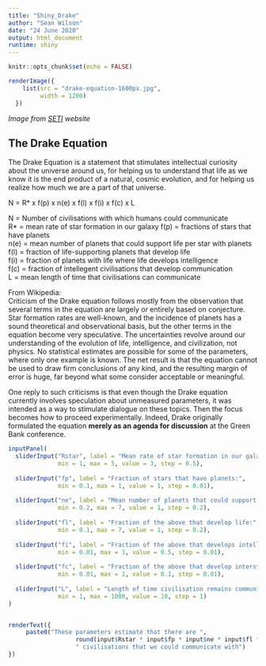 ```yaml
---
title: "Shiny_Drake"
author: "Sean Wilson"
date: "24 June 2020"
output: html_document
runtime: shiny
---
```


```r
knitr::opts_chunk$set(echo = FALSE)
```

```r
renderImage({
    list(src = "drake-equation-1600px.jpg",
         width = 1200)
  })
```
*Image from [SETI](https://www.seti.org/drake-equation-index) website*


## The Drake Equation

The Drake Equation is a statement that stimulates intellectual curiosity about the universe around us, for helping us to understand that life as we know it is the end product of a natural, cosmic evolution, and for helping us realize how much we are a part of that universe.  

N = R* x f(p) x n(e) x f(l) x f(i) x f(c) x L

N = Number of civilisations with which humans could communicate  
R* = mean rate of star formation in our galaxy
f(p) = fractions of stars that have planets  
n(e) = mean number of planets that could support life per star with planets  
f(l) = fraction of life-supporting planets that develop life  
f(i) = fraction of planets with life where life develops intelligence  
f(c) = fraction of intellegent civilisations that develop communication  
L = mean length of time that civilisations can communicate  

From Wikipedia:  
Criticism of the Drake equation follows mostly from the observation that several terms in the equation are largely or entirely based on conjecture. Star formation rates are well-known, and the incidence of planets has a sound theoretical and observational basis, but the other terms in the equation become very speculative. The uncertainties revolve around our understanding of the evolution of life, intelligence, and civilization, not physics. No statistical estimates are possible for some of the parameters, where only one example is known. The net result is that the equation cannot be used to draw firm conclusions of any kind, and the resulting margin of error is huge, far beyond what some consider acceptable or meaningful.

One reply to such criticisms is that even though the Drake equation currently involves speculation about unmeasured parameters, it was intended as a way to stimulate dialogue on these topics. Then the focus becomes how to proceed experimentally. Indeed, Drake originally formulated the equation **merely as an agenda for discussion** at the Green Bank conference.

```r
inputPanel(
  sliderInput("Rstar", label = "Mean rate of star formation in our galaxy:",
              min = 1, max = 5, value = 3, step = 0.5),
  
  sliderInput("fp", label = "Fraction of stars that have planets:",
              min = 0.1, max = 1, value = 1, step = 0.01),
  
  sliderInput("ne", label = "Mean number of planets that could support life per star with planets:",
              min = 0.2, max = 7, value = 1, step = 0.2),
  
  sliderInput("fl", label = "Fraction of the above that develop life:",
              min = 0.1, max = 7, value = 1, step = 0.2),
  
  sliderInput("fi", label = "Fraction of the above that develops intelligent life:",
              min = 0.01, max = 1, value = 0.5, step = 0.01),
  
  sliderInput("fc", label = "Fraction of the above that develop interstellar communication:",
              min = 0.01, max = 1, value = 0.1, step = 0.01),
  
  sliderInput("L", label = "Length of time civilisation remains communicating (thousand years): ", 
              min = 1, max = 1000, value = 10, step = 1)
)


renderText({
     paste0("These parameters estimate that there are ", 
                   round(input$Rstar * input$fp * input$ne * input$fl * input$fi * input$fc * input$L),
                   " civilisations that we could communicate with")
})

```










